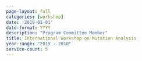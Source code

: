 ```yaml
---
page-layout: full
categories: [workshop]
date: '2019-01-01'
date-format: YYYY
description: "Program Committee Member"
title: International Workshop on Mutation Analysis
year-range: "2019 - 2010"
service-count: 5
---
```


